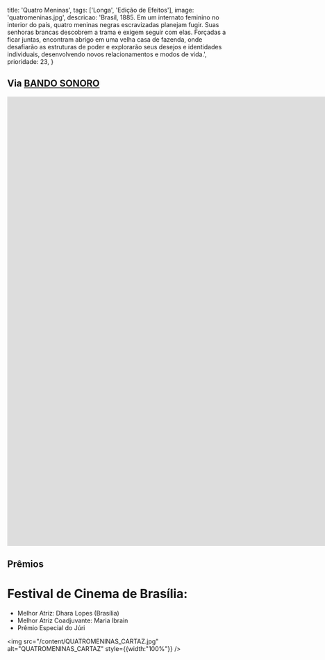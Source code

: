   title: 'Quatro Meninas',
  tags: ['Longa', 'Edição de Efeitos'],
  image: 'quatromeninas.jpg',
  descricao: 'Brasil, 1885. Em um internato feminino no interior do país, quatro meninas negras escravizadas planejam fugir. Suas senhoras brancas descobrem a trama e exigem seguir com elas. Forçadas a ficar juntas, encontram abrigo em uma velha casa de fazenda, onde desafiarão as estruturas de poder e explorarão seus desejos e identidades individuais, desenvolvendo novos relacionamentos e modos de vida.',
  prioridade: 23,
}

## Via <a href="https://bandosonoro.com.br/" target="_blank">BANDO SONORO</a>

<iframe width="1840" height="1035" src="https://www.youtube.com/embed/xwWjaaF0J5w?si=OlCNcmAQjp-OhyRg" title="YouTube video player" frameborder="0" allow="accelerometer; autoplay; clipboard-write; encrypted-media; gyroscope; picture-in-picture; web-share" referrerpolicy="strict-origin-when-cross-origin" allowfullscreen></iframe>

## Prêmios
# Festival de Cinema de Brasília:
- Melhor Atriz: Dhara Lopes (Brasília)
- Melhor Atriz Coadjuvante: Maria Ibrain
- Prêmio Especial do Júri

 <img src="/content/QUATROMENINAS_CARTAZ.jpg" alt="QUATROMENINAS_CARTAZ" style={{width:"100%"}} />

